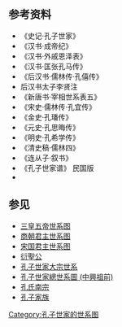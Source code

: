 <center>
{{chart/start}}
{{chart|border=0 | | | | | | | | | | | | | | | | | | |:| ado | |ado=过继 }}
{{chart | | | | | | | | | | | | | Kz | Kz=[[孔子|孔子]]<br>{{nowrap|前551—前479}}}}
{{chart | | | | | | | | | | | | | |!|}}
{{chart | | | | | | | | | | | | | Li |Li=[[孔鲤|孔鲤]]<br>{{nowrap|前532—前483}}}}
{{chart | | | | | | | | | | | | | |!|}}
{{chart | | | | | | | | | | | | | Ji |Ji=[[孔伋|孔伋]]<br>{{nowrap|前483—前402}}}}
{{chart | | | | | | | | | | | | | |!|}}
{{chart | | | | | | | | | | | | | Ba |Ba=[[孔白|孔白]]}}
{{chart | | | | | | | | | | | | | |!|}}
{{chart | | | | | | | | | | | | | Qi |Qi=[[孔求|孔求]]}}
{{chart | | | | | | | | | | | | | |!|}}
{{chart | | | | | | | | | | | | | Ji |Ji=[[孔箕|孔箕]]}}
{{chart | | | | | | | | | | | | | |!|}}
{{chart | | | | | | | | | | | | | Ch |Ch=[[孔穿|孔穿]]}}
{{chart | | | | | | | | | | | | | |!|}}
{{chart | | | | | | | | | | | | | Qi |Qi=[[孔谦|孔谦]]}}
{{chart | | | | | | | | | |,|-|-|-|(| |}}
{{chart | | | | | | | | | Fu | | Te |Fu=[[孔鲋|孔鲋]]|Te=[[孔腾|孔腾]]}}
{{chart | | | | | | | | | |!| | | |!| |}}
{{chart | | | | | | | | | Su | | Zh |Su=[[孔随|孔随]]|Zh=[[孔子贞|孔忠]]}}
{{chart | | | | | | | | | |!| | | |!| |}}
{{chart | | | | | | | | | Mo | | Wu |Mo=□|Wu=[[孔武|孔武]]}}
{{chart | | | | | | | | | |!| | | |!| |}}
{{chart | | | | | | | | | Mo | | Yn |Mo=□|Yn=[[孔延年|孔延年]]}}
{{chart | | | | | | | | | |!| | | |!| |}}
{{chart | | | | | | | | | Mo | | Ba |Mo=□|Ba=[[孔霸|孔霸]]}}
{{chart | | | | | | | | | |!| | | |!|}}
{{chart | | | | | | | | | Ji | | Fu | |Ji=[[孔吉|孔吉]]|Fu=[[孔福|孔福]]}}
{{chart | | | | | | | | | |!| | | |!| |}}
{{chart | | | | | | | | | Hq | | Fa |Hq=[[孔何齐|孔何齐]]|Fa=[[孔房|孔房]]}}
{{chart | | | | | | | | | |!| | | |!| |}}
{{chart | | | | | | | | | Ho | | Ju |Ho=[[孔弘|孔弘]]|Ju=[[孔均|孔均]]}}
{{chart | | | | | | | | | |!| | | |!| |}}
{{chart | | | | | | | | | An | | Zh |An=[[孔安_(东汉)|孔安]]|Zh=[[孔志|孔志]]}}
{{chart | | | | | | | | | | | | | |!||}}
{{chart | | | | | | | | | | | | | Su |Su=[[孔损|孔损]]}}
{{chart | | | | | | | | | | | | | |!|}}
{{chart | | | | | | | | | | | | | Ya |Ya=[[孔曜|孔曜]]}}
{{chart | | | | | | | | | |,|-|-|-|(|}}
{{chart | | | | | | | | | Wa | | Za |Wa=[[孔完|孔完]]|Za=[[孔赞|孔赞]]}}
{{chart | | | | | | | | | | | | | |!|}}
{{chart | | | | | | | | | | | | | Xi |Xi=[[孔羡|孔羡]]}}
{{chart | | | | | | | | | | | | | |!|}}
{{chart | | | | | | | | | | | | | Zh |Zh=[[孔震|孔震]]}}
{{chart | | | | | | | | | | | | | |!|}}
{{chart | | | | | | | | | | | | | Yi |Yi=[[孔嶷|孔嶷]]}}
{{chart | | | | | | | | | | | | | |!|}}
{{chart | | | | | | | | | | | | | Fu |Fu=[[孔抚|孔抚]]}}
{{chart | | | | | | | | | | | | | |!|}}
{{chart | | | | | | | | | | | | | Yi |Yi=[[孔懿|孔懿]]}}
{{chart | | | | | | | | | | | | | |!|}}
{{chart | | | | | | | | | | | | | Xi |Xi=[[孔鲜|孔鲜]]}}
{{chart | | | | | | | | | | | | | |!|}}
{{chart | | | | | | | | | | | | | Ch |Ch=[[孔乘|孔乘]]}}
{{chart | | | | | | | | | | | | | |!|}}
{{chart | | | | | | | | | | | | | Lz |Lz=[[孔灵珍|孔灵珍]]}}
{{chart | | | | | | | | | | | | | |!|}}
{{chart | | | | | | | | | | | | | Wt |Wt=[[孔文泰|孔文泰]]}}
{{chart | | | | | | | | | | | | | |!|}}
{{chart | | | | | | | | | | | | | Qu |Qu=[[孔渠|孔渠]]}}
{{chart | | | | | | | | | | | | | |!| }}
{{chart | | | | | | | | | | | | | Zs |Zs=[[孔长孙|孔长孙]]}}
{{chart | | | | | | | | | |,|-|-|-|(|}}
{{chart | | | | | | | | | Yz | | Sz |Yz=[[孔英悊|孔英悊]]|Sz=[[孔嗣悊|孔嗣悊]]}}
{{chart | | | | | | | | | | | | | |!|}}
{{chart | | | | | | | | | | | | | Dl |Dl=[[孔德伦|孔德伦]]}}
{{chart | | | | | | | | | | | | | |!|}}
{{chart | | | | | | | | | | | | | Cj |Cj=[[孔崇基|孔崇基]]}}
{{chart | | | | | | | | | | | | | |!|}}
{{chart | | | | | | | | | | | | | Sz |Sz=[[孔璲之|孔璲之]]}}
{{chart | | | | | | | | | | | | | |!|}}
{{chart | | | | | | | | | | | | | Xu |Xu=[[孔萱|孔萱]]}}
{{chart | | | | | | | | | | | | | |!|}}
{{chart | | | | | | | | | | | | | Qq |Qq=[[孔齐卿|孔齐卿]]}}
{{chart | | | | | | | | | | | | | |!|}}
{{chart | | | | | | | | | | | | | Wz |Wz=[[孔惟晊|孔惟晊]]}}
{{chart | | | | | | | | | | | | | |!|}}
{{chart | | | | | | | | | | | | | Ce |Ce=[[孔策|孔策]]}}
{{chart | | | | | | | | | | | | | |!|}}
{{chart | | | | | | | | | | | | | Zh |Zh=[[孔振|孔振]]}}
{{chart | | | | | | | | | | | | | |!|}}
{{chart | | | | | | | | | | | | | Zj |Zj=[[孔昭俭|孔昭俭]]}}
{{chart | | | | | | | | | | | | | |!|}}
{{chart | | | | | | | | | | | | | Gs |Gs=[[孔光嗣|孔光嗣]]<br>?—913}}
{{chart | | | | | | | | | | | | | |!|}}
{{chart | | | | | | | | | | | | | Ry |Ry=[[孔仁玉|孔仁玉]]<br>912—956}}
{{chart | | | | | | | | | | | | | |!|}}
{{chart | | | | | | | | | | | | | Yi |Yi=[[孔宜|孔宜]]<br>941—986}}
{{chart | | | | | | | | | |,|-|-|-|(|}}
{{chart | | | | | | | | | Ys | | Yz |Ys=[[孔延世|孔延世]]<br>969—1006|Yz=[[孔延泽|孔延泽]]}}
{{chart | | | | | | | | | |!| | | |!|}}
{{chart | | | | | | | | | Sy | | Zy |Sy=[[孔圣佑|孔圣佑]]<br>998—1032|Zy=[[孔宗愿|孔宗愿]]<br>1003—1068}}
{{chart | |,|-|-|-|-|-|-|-|v|-|-|-|^|-|-|-|-|-|-|-|.| }}
{{chart | Rm | | | | | | Rx | | | | | | | | | | Ry |Rm=[[孔若蒙|孔若蒙]]|Rx=[[孔若虚|孔若虚]]|Ry=[[孔若愚|孔若愚]]}}
{{chart | |)|-|-|-|-|-|-|-|.| | | | | | | | | | | |!|}}
{{chart | Dy | | | | | | Dc | | | | | | | | | | Dl |Dy=[[孔端友|孔端友]]<br>1078—1132|Dc=[[孔端操|孔端操]]<br>?—1133|Dl=[[孔端立|孔端立]]}}
{{chart | |L|~|~|~|~|~|~|~|t|~|~|~|~|~|~|~|7| | | |!|}}
{{chart | | | | | |,|-|-|-|+|-|-|-|v|-|-|.|:| | | |!|}}
{{chart | | | | | Xu | | Fu | | Ti | | Ji | | Hu |Xu=[[孔瑄|孔瑄]]|Fu=[[孔璠|孔璠]]<br>1106—1143|Ti=[[孔瑱|孔瑱]]|Ji=[[孔玠|孔玠]]<br>1122—1154|Hu=[[孔琥|孔琥]]}}
{{chart | | | | | |,|-|-|-|(| | | | | | | |!| | | |!|}}
{{chart | | | | | Zh | | Zo | | | | | | Ji | | Fu |Ji=[[孔搢|孔搢]]<br>1145—1193|Zh=[[孔拯_(金朝)|孔拯]]<br>1136—1161|Zo=[[孔摠|孔摠]]<br>1138—1191|Fu=[[孔拂|孔拂]]}}
{{chart | | | | | | | | | |)|-|-|-|.| | | |!| | | |)|-|-|-|.|}}
{{chart | | | | | | | | | Yc | | Yh | | Wy | | Yx | | Yy |Wy=[[孔文远|孔文远]]<br>1185—1226|Yc=[[孔元措|孔元措]]<br>1182—1251|Yh=[[孔元綋|孔元綋]]|Yx=[[孔元孝|孔元孝]]|Yy=[[孔元用|孔元用]]<br>?—1227}}
{{chart | | | | | | | | | |:| | | |!| | | |!| | | |!| | | |!|}}
{{chart | | | | | | | | | |:| | | Zg | | Wc | | Zh | | Zq |Wc=[[孔万春|孔万春]]<br>?—1241|Zg=[[孔之固|孔之固]]|Zh=[[孔之厚|孔之厚]]|Zq=[[孔之全|孔之全]]}}
{{chart | | | | | | | | | |L|~|~|7|!| | | |!| | | |!| | | |!|}}
{{chart | | | | | | | | | | | | | Ze | | Zh | | Hu | | Zi |Zh=[[孔洙|孔洙]]<br>1229—1287|Ze=[[孔浈|孔浈]]|Hu=[[孔浣|孔浣]]<br>?—1283|Zi=[[孔治|孔治]]<br>1236—1307}}
{{chart | | | | | | | | | | | | | | | | | | | | | |!| | | |!|}}
{{chart | | | | | | | | | | | | | | | | | | | | | Sh | | Sc |Sh=[[孔思晦|孔思晦]]<br>1267—1333|Sc=[[孔思诚|孔思诚]]}}
{{chart | | | | | | | | | | | | | | | | | | | | | |!|}}
{{chart | | | | | | | | | | | | | | | | | | | | | Kj |Kj=[[孔克坚|孔克坚]]<br>1316—1370}}
{{chart | | | | | | | | | | | | | | | | | | | | | |!|}}
{{chart | | | | | | | | | | | | | | | | | | | | | Xx |Xx=[[孔希学|孔希学]]<br>1335—1381}}
{{chart | | | | | | | | | | | | | | | | | | | | | |!|}}
{{chart | | | | | | | | | | | | | | | | | | | | | Ne |Ne=[[孔讷|孔讷]]<br>1356—1400}}
{{chart | | | | | | | | | | | | | | | | | | | | | |!|}}
{{chart | | | | | | | | | | | | | | | | | | | | | Gj |Gj=[[孔公鑑|孔公鑑]]<br>1380—1402}}
{{chart | | | | | | | | | | | | | | | | | | | | | |!|}}
{{chart | | | | | | | | | | | | | | | | | | | | | Yj |Yj=[[孔彦缙|孔彦缙]]<br>1401—1455}}
{{chart | | | | | | | | | | | | | | | | | | | | | |!|}}
{{chart | | | | | | | | | | | | | | | | | | | | | Cq |Cq=[[孔承庆|孔承庆]]<br>1420—1450}}
{{chart | | | | | | | | | | | | | | | | | | | | | |)|-|-|-|.|}}
{{chart | | | | | | | | | | | | | | | | | | | | | Hx | | Ht |Hx=[[孔弘绪|孔弘绪]]<br>1448—1504|Ht=[[孔弘泰|孔弘泰]]<br>1450—1503}}
{{chart | | | | | | | | | | | | | | | | | | | | | |!|}}
{{chart | | | | | | | | | | | | | | | | | | | | | Ws |Ws=[[孔闻韶|孔闻韶]]<br>1482—1546}}
{{chart | | | | | | | | | | | | | | | | | | | | | |)|-|-|-|.|}}
{{chart | | | | | | | | | | | | | | | | | | | | | Zg | | Zn |Zg=[[孔贞幹|孔贞幹]]<br>1519—1556|Zn=[[孔贞宁|孔贞宁]]<br>1522—1606}}
{{chart | | | | | | | | | | | | | | | | | | | | | |!| | | |!|}}
{{chart | | | | | | | | | | | | | | | | | | | | | Sx | | St |Sx=[[孔尚贤|孔尚贤]]<br>1544—1622|St=[[孔尚坦|孔尚坦]]<br>1573—1598}}
{{chart | | | | | | | | | | | | | | | | | | | | | |!|L|~|7|!| }}
{{chart | | | | | | | | | | | | | | | | | | | | | Yc | | Yz |Yc=[[孔胤椿|孔胤椿]]<br>1571—1619|Yz=[[孔胤植|孔胤植]]<br>1592—1648}}
{{chart | | | | | | | | | | | | | | | | | | | | | | | | | |!|}}
{{chart | | | | | | | | | | | | | | | | | | | | | | | | | Xx |Xx=[[孔兴燮|孔兴燮]]<br>1636—1668}}
{{chart | | | | | | | | | | | | | | | | | | | | | | | | | |!|}}
{{chart | | | | | | | | | | | | | | | | | | | | | | | | | Yq |Yq=[[孔毓圻|孔毓圻]]<br>1657—1723}}
{{chart | | | | | | | | | | | | | | | | | | | | | | | | | |!|}}
{{chart | | | | | | | | | | | | | | | | | | | | | | | | | Cd |Cd=[[孔传铎|孔传铎]]<br>1673—1735}}
{{chart | | | | | | | | | | | | | | | | | | | | | | | | | |!|}}
{{chart | | | | | | | | | | | | | | | | | | | | | | | | | Jh |Jh=[[孔继濩|孔继濩]]<br>1697—1719}}
{{chart | | | | | | | | | | | | | | | | | | | | | | | | | |!|}}
{{chart | | | | | | | | | | | | | | | | | | | | | | | | | Gq |Gq=[[孔广棨|孔广棨]]<br>1713—1743}}
{{chart | | | | | | | | | | | | | | | | | | | | | | | | | |!|}}
{{chart | | | | | | | | | | | | | | | | | | | | | | | | | Zh |Zh=[[孔昭焕|孔昭焕]]<br>1735—1782}}
{{chart | | | | | | | | | | | | | | | | | | | | | |,|-|-|-|(|}}
{{chart | | | | | | | | | | | | | | | | | | | | | Xp | | Xz |Xp=[[孔宪培|孔宪培]]<br>1756—1793|Xz=[[孔宪增|孔宪增]]<br>1759—1812}}
{{chart | | | | | | | | | | | | | | | | | | | | | |L|~|~|7|!| }}
{{chart | | | | | | | | | | | | | | | | | | | | | | | | | Qr |Qr=[[孔庆镕|孔庆镕]]<br>1787—1841}}
{{chart | | | | | | | | | | | | | | | | | | | | | | | | | |!|}}
{{chart | | | | | | | | | | | | | | | | | | | | | | | | | Fh |Fh=[[孔繁灏|孔繁灏]]<br>1804—1860}}
{{chart | | | | | | | | | | | | | | | | | | | | | | | | | |!|}}
{{chart | | | | | | | | | | | | | | | | | | | | | | | | | Xk |Xk=[[孔祥珂|孔祥珂]]<br>1848—1876}}
{{chart | | | | | | | | | | | | | | | | | | | | | | | | | |!|}}
{{chart | | | | | | | | | | | | | | | | | | | | | | | | | Ly |Ly=[[孔令贻|孔令贻]]<br>1872—1919}}
{{chart | | | | | | | | | | | | | | | | | | | | | | | | | |!|}}
{{chart | | | | | | | | | | | | | | | | | | | | | | | | | Dc |Dc=[[孔德成|孔德成]]<br>1920—2008}}
{{chart | | | | | | | | | | | | | | | | | | | | | | | | | |!|}}
{{chart | | | | | | | | | | | | | | | | | | | | | | | | | Wy |Wy=[[孔维益|孔维益]]<br>1939—1989}}
{{chart | | | | | | | | | | | | | | | | | | | | | | | | | |!|}}
{{chart | | | | | | | | | | | | | | | | | | | | | | | | | Cc |Cc=[[孔垂长|孔垂长]]<br>1975—}}
{{chart | | | | | | | | | | | | | | | | | | | | | | | | | |!|}}
{{chart | | | | | | | | | | | | | | | | | | | | | | | | | Yr |Yr=[[孔佑仁|孔佑仁]]<br>2006—}}
{{chart/end}}
</center>

==参考资料==
*《史记·孔子世家》 
*《汉书·成帝纪》
*《汉书·外戚恩泽表》
*《汉书·匡张孔马传》 
*《后汉书·儒林传·孔僖传》 
*后汉书太子李贤注 
*《新唐书·宰相世系表五》 
*《宋史·儒林传·孔宜传》 
*《金史·孔璠传》 
*《元史·孔思晦传》 
*《明史·孔希学传》 
*《清史稿·儒林四》 
*《连从子·叙书》
*《孔子世家谱》 民国版
*{{cite web |title=《孔氏大宗支譜》（微卷1610045；Item 5） |url=https://www.familysearch.org/search/catalog/1089730 |website=[[FamilySearch|FamilySearch]] |accessdate=2020-11-14 |archive-date=2021-01-10 |archive-url=https://web.archive.org/web/20210110113003/https://www.familysearch.org/search/catalog/1089730 |dead-url=no }}

==参见==
*[[三皇五帝世系图|三皇五帝世系图]]
*[[商朝君主世系图|商朝君主世系图]]
*[[宋国君主世系图|宋国君主世系图]] 
*[[衍聖公|衍聖公]]
*[[孔子世家大宗世系|孔子世家大宗世系]]
*[[孔子世家總世系圖_(中興祖前)|孔子世家總世系圖 (中興祖前)]]
*[[孔氏南宗|孔氏南宗]]
*[[孔子家族|孔子家族]]
{{孔子世家世系图}}


[[Category:孔子世家的世系图|Category:孔子世家的世系图]]